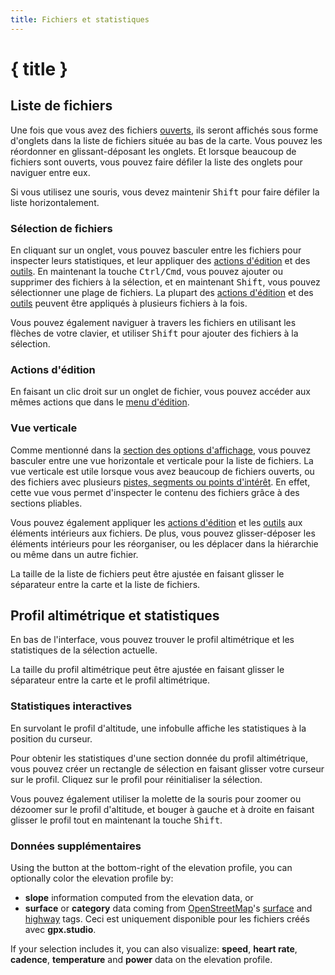 ```yaml
---
title: Fichiers et statistiques
---
```


<script>
</script>

# { title }

## Liste de fichiers

Une fois que vous avez des fichiers [ouverts](./menu/file), ils seront affichés sous forme d'onglets dans la liste de fichiers située au bas de la carte.
Vous pouvez les réordonner en glissant-déposant les onglets.
Et lorsque beaucoup de fichiers sont ouverts, vous pouvez faire défiler la liste des onglets pour naviguer entre eux.

<DocsNote>

Si vous utilisez une souris, vous devez maintenir <kbd>Shift</kbd> pour faire défiler la liste horizontalement.

</DocsNote>

### Sélection de fichiers

En cliquant sur un onglet, vous pouvez basculer entre les fichiers pour inspecter leurs statistiques, et leur appliquer des [actions d'édition](./menu/edit) et des [outils](./toolbar).
En maintenant la touche <kbd>Ctrl/Cmd</kbd>, vous pouvez ajouter ou supprimer des fichiers à la sélection, et en maintenant <kbd>Shift</kbd>, vous pouvez sélectionner une plage de fichiers.
La plupart des [actions d'édition](./menu/edit) et des [outils](./toolbar) peuvent être appliqués à plusieurs fichiers à la fois.

<DocsNote>

Vous pouvez également naviguer à travers les fichiers en utilisant les flèches de votre clavier, et utiliser <kbd>Shift</kbd> pour ajouter des fichiers à la sélection.

</DocsNote>

### Actions d'édition

En faisant un clic droit sur un onglet de fichier, vous pouvez accéder aux mêmes actions que dans le [menu d'édition](./menu/edit).

### Vue verticale

Comme mentionné dans la [section des options d'affichage](./menu/view), vous pouvez basculer entre une vue horizontale et verticale pour la liste de fichiers.
La vue verticale est utile lorsque vous avez beaucoup de fichiers ouverts, ou des fichiers avec plusieurs [pistes, segments ou points d'intérêt](./gpx).
En effet, cette vue vous permet d'inspecter le contenu des fichiers grâce à des sections pliables.

Vous pouvez également appliquer les [actions d'édition](./menu/edit) et les [outils](./toolbar) aux éléments intérieurs aux fichiers.
De plus, vous pouvez glisser-déposer les éléments intérieurs pour les réorganiser, ou les déplacer dans la hiérarchie ou même dans un autre fichier.

<DocsNote>

La taille de la liste de fichiers peut être ajustée en faisant glisser le séparateur entre la carte et la liste de fichiers.

</DocsNote>

## Profil altimétrique et statistiques

En bas de l'interface, vous pouvez trouver le profil altimétrique et les statistiques de la sélection actuelle.

<DocsNote>

La taille du profil altimétrique peut être ajustée en faisant glisser le séparateur entre la carte et le profil altimétrique.

</DocsNote>

### Statistiques interactives

En survolant le profil d'altitude, une infobulle affiche les statistiques à la position du curseur.

Pour obtenir les statistiques d'une section donnée du profil altimétrique, vous pouvez créer un rectangle de sélection en faisant glisser votre curseur sur le profil.
Cliquez sur le profil pour réinitialiser la sélection.

Vous pouvez également utiliser la molette de la souris pour zoomer ou dézoomer sur le profil d'altitude, et bouger à gauche et à droite en faisant glisser le profil tout en maintenant la touche <kbd>Shift</kbd>.

### Données supplémentaires

Using the <kbd><ChartNoAxesColumn size="16" class="inline-block" style="margin-bottom: 2px"/></kbd> button at the bottom-right of the elevation profile, you can optionally color the elevation profile by:

- **slope** information computed from the elevation data, or
- **surface** or **category** data coming from <a href="https://www.openstreetmap.org/" target="_blank">OpenStreetMap</a>'s <a href="https://wiki.openstreetmap.org/wiki/Key:surface" target="_blank">surface</a> and <a href="https://wiki.openstreetmap.org/wiki/Key:highway" target="_blank">highway</a> tags.
  Ceci est uniquement disponible pour les fichiers créés avec **gpx.studio**.

If your selection includes it, you can also visualize: **speed**, **heart rate**, **cadence**, **temperature** and **power** data on the elevation profile.
